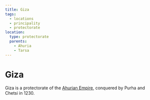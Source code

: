 ```yaml
---
title: Giza
tags:
  - locations
  - principality
  - protectorate
location:
  type: protectorate
  parents:
    - Ahuria
    - Tarsa
---
```


<Stub />

# Giza

Giza is a protectorate of the [Ahurian Empire](/locations/ahuria), conquered by Purha
and Chetsi in 1230.
